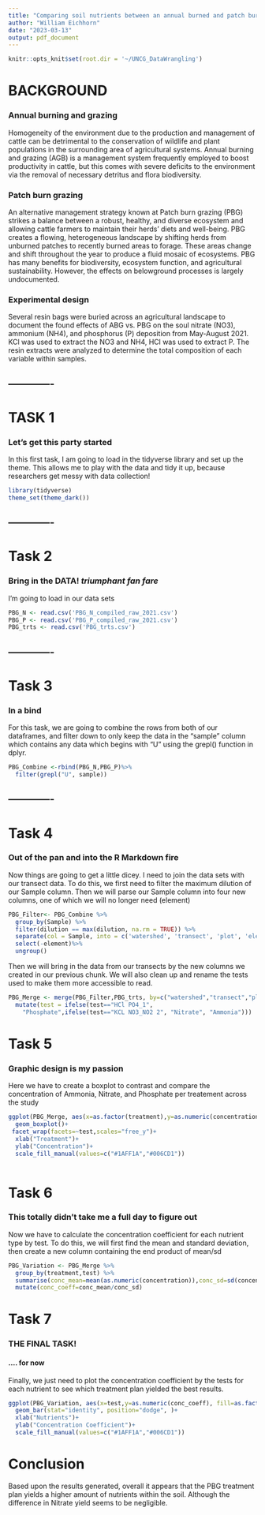 ```yaml
---
title: "Comparing soil nutrients between an annual burned and patch burn grazing system"
author: "William Eichhorn"
date: "2023-03-13"
output: pdf_document
---
```

```r
knitr::opts_knit$set(root.dir = '~/UNCG_DataWrangling')
```

# BACKGROUND

### Annual burning and grazing

Homogeneity of the environment due to the production and management of cattle can be detrimental to the conservation of wildlife and plant populations in the surrounding area of agricultural systems. 
Annual burning and grazing (AGB) is a management system frequently employed to boost productivity in cattle, but this comes with severe deficits to the environment via the removal of necessary detritus and flora biodiversity. 

### Patch burn grazing
An alternative management strategy known at Patch burn grazing (PBG) strikes a balance between a robust, healthy, and diverse ecosystem and allowing cattle farmers to maintain their herds' diets and well-being. PBG creates a flowing, heterogeneous landscape by shifting herds from unburned patches to recently burned areas to forage. These areas change and shift throughout the year to produce a fluid mosaic of ecosystems.
PBG has many benefits for biodiversity, ecosystem function, and agricultural sustainability. However, the effects on belowground processes is largely undocumented.

### Experimental design

Several resin bags were buried across an agricultural landscape to document the found effects of ABG vs. PBG on the soul nitrate (NO3), ammonium (NH4), and phosphorus (P) deposition from May-August 2021. KCl was used to extract the NO3 and NH4, HCl was used to extract P. The resin extracts were analyzed to determine the total composition of each variable within samples. 

-------------
-------------

# TASK 1
### Let's get this party started


In this first task, I am going to load in the tidyverse library and set up the theme. This allows me to play with the data and tidy it up, because researchers get messy with data collection!

```r
library(tidyverse)
theme_set(theme_dark())
```

-------------
-------------

# Task 2
### Bring in the DATA! *triumphant fan fare*

I'm going to load in our data sets
```r
PBG_N <- read.csv('PBG_N_compiled_raw_2021.csv')
PBG_P <- read.csv('PBG_P_compiled_raw_2021.csv')
PBG_trts <- read.csv('PBG_trts.csv')
```

-------------
-------------

# Task 3
### In a bind

For this task, we are going to combine the rows from both of our dataframes, and filter down to only keep the data in the "sample"
column which contains any data which begins with "U" using the grepl() function in dplyr.

```r
PBG_Combine <-rbind(PBG_N,PBG_P)%>%
  filter(grepl("U", sample))
```


-------------
-------------

# Task 4 
### Out of the pan and into the R Markdown fire

Now things are going to get a little dicey. I need to join the data sets with our transect data. 
To do this, we first need to filter the maximum dilution of our Sample column. Then we will parse our
Sample column into four new columns, one of which we will no longer need (element)

```r
PBG_Filter<- PBG_Combine %>% 
  group_by(Sample) %>% 
  filter(dilution == max(dilution, na.rm = TRUE)) %>% 
  separate(col = Sample, into = c('watershed', 'transect', 'plot', 'element'), sep = '-')%>%
  select(-element)%>%
  ungroup()

```
Then we will bring in the data from our transects by the new columns we created in our previous chunk.
We will also clean up and rename the tests used to make them more accessible to read.

```r
PBG_Merge <- merge(PBG_Filter,PBG_trts, by=c("watershed","transect","plot"),all.x=T)%>%
  mutate(test = ifelse(test=="HCl PO4_1",
    "Phosphate",ifelse(test=="KCL NO3_NO2 2", "Nitrate", "Ammonia")))
```



# Task 5

### Graphic design is my passion

Here we have to create a boxplot to contrast and compare the concentration of Ammonia, Nitrate, and Phosphate per treatement across the study

```r
ggplot(PBG_Merge, aes(x=as.factor(treatment),y=as.numeric(concentration), fill=as.factor(treatment)))+
  geom_boxplot()+
 facet_wrap(facets=~test,scales="free_y")+
  xlab("Treatment")+
  ylab("Concentration")+
  scale_fill_manual(values=c("#1AFF1A","#006CD1"))
 

```


# Task 6

### This totally didn't take me a full day to figure out

Now we have to calculate the concentration coefficient for each nutrient type by test.
To do this, we will first find the mean and standard deviation, then create a new column containing the end product of mean/sd


```r
PBG_Variation <- PBG_Merge %>%
  group_by(treatment,test) %>%
  summarise(conc_mean=mean(as.numeric(concentration)),conc_sd=sd(concentration))%>%
  mutate(conc_coeff=conc_mean/conc_sd)
```

# Task 7
### THE FINAL TASK!
#### .... for now


Finally, we just need to plot the concentration coefficient by the tests for each nutrient to see which treatment plan yielded the best results.

```r

ggplot(PBG_Variation, aes(x=test,y=as.numeric(conc_coeff), fill=as.factor(treatment)))+
  geom_bar(stat="identity", position="dodge", )+
  xlab("Nutrients")+
  ylab("Concentration Coefficient")+
  scale_fill_manual(values=c("#1AFF1A","#006CD1"))
```


# Conclusion

Based upon the results generated, overall it appears that the PBG treatment plan yields a higher amount of nutrients within the soil. Although the difference in Nitrate yield seems to be negligible. 